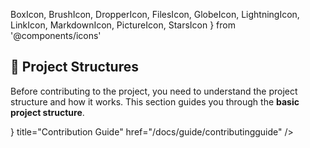   BoxIcon,
  BrushIcon,
  DropperIcon,
  FilesIcon,
  GlobeIcon,
  LightningIcon,
  LinkIcon,
  MarkdownIcon,
  PictureIcon,
  StarsIcon
} from '@components/icons'

## 🫚 Project Structures

Before contributing to the project, you need to understand the project structure and how it works. This section guides you through the **basic project structure**.

<Cards>
  <Card icon={<LightningIcon />} title="Contribution Guide" href="/docs/guide/contributingguide" />
</Cards>

